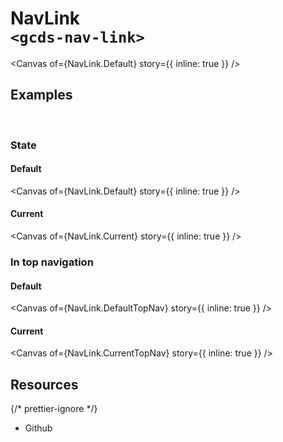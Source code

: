 
<Meta of={NavLink} name="Overview" />

# NavLink<br/>`<gcds-nav-link>`

<Canvas of={NavLink.Default} story={{ inline: true }} />

## Examples

<br />

### State

#### Default

<Canvas of={NavLink.Default} story={{ inline: true }} />

#### Current

<Canvas of={NavLink.Current} story={{ inline: true }} />

### In top navigation

#### Default

<Canvas of={NavLink.DefaultTopNav} story={{ inline: true }} />

#### Current

<Canvas of={NavLink.CurrentTopNav} story={{ inline: true }} />

## Resources

{/* prettier-ignore */}
<ul>
  <li>
    <gcds-button type="link" button-style="text-only" href="https://github.com/cds-snc/gcds-components/tree/main/packages/web/src/components/gcds-nav-link" target="_blank">Github</gcds-button>
  </li>
</ul>
